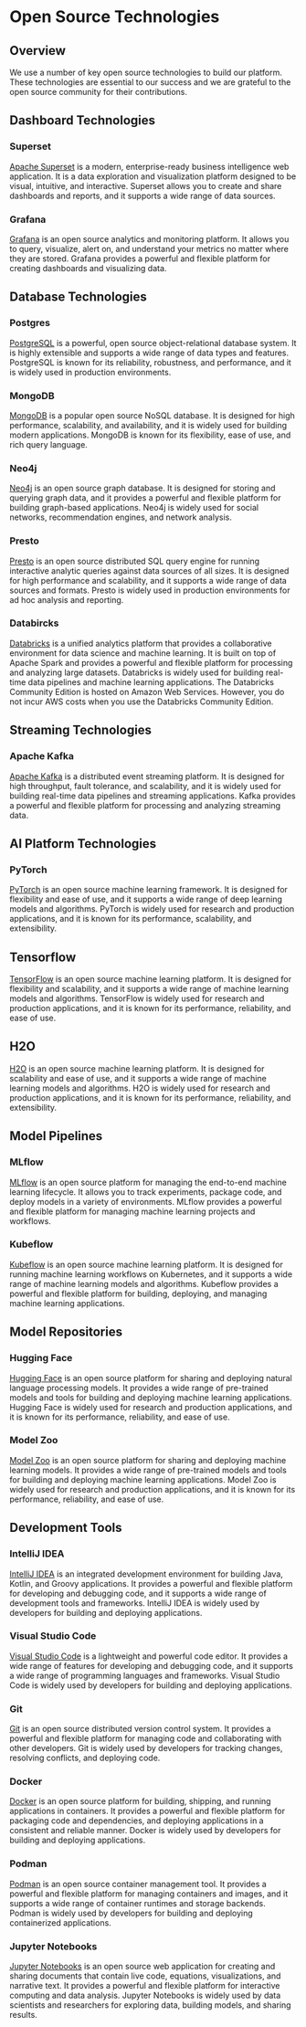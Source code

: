 # Open Source Technologies

## Overview
We use a number of key open source technologies to build our platform. These technologies are essential to our success and we are grateful to the open source community for their contributions.

## Dashboard Technologies

### Superset

[Apache Superset](https://superset.apache.org/) is a modern, enterprise-ready business intelligence web application. It is a data exploration and visualization platform designed to be visual, intuitive, and interactive. Superset allows you to create and share dashboards and reports, and it supports a wide range of data sources.

### Grafana

[Grafana](https://grafana.com/) is an open source analytics and monitoring platform. It allows you to query, visualize, alert on, and understand your metrics no matter where they are stored. Grafana provides a powerful and flexible platform for creating dashboards and visualizing data.

## Database Technologies

### Postgres

[PostgreSQL](https://www.postgresql.org/) is a powerful, open source object-relational database system. It is highly extensible and supports a wide range of data types and features. PostgreSQL is known for its reliability, robustness, and performance, and it is widely used in production environments.

### MongoDB

[MongoDB](https://www.mongodb.com/docs/manual/administration/install-community/) is a popular open source NoSQL database. It is designed for high performance, scalability, and availability, and it is widely used for building modern applications. MongoDB is known for its flexibility, ease of use, and rich query language.

### Neo4j

[Neo4j](https://github.com/neo4j/neo4j) is an open source graph database. It is designed for storing and querying graph data, and it provides a powerful and flexible platform for building graph-based applications. Neo4j is widely used for social networks, recommendation engines, and network analysis.

### Presto

[Presto](https://prestodb.io/) is an open source distributed SQL query engine for running interactive analytic queries against data sources of all sizes. It is designed for high performance and scalability, and it supports a wide range of data sources and formats. Presto is widely used in production environments for ad hoc analysis and reporting.

### Databircks

[Databricks](https://www.databricks.com/product/open-source) is a unified analytics platform that provides a collaborative environment for data science and machine learning. It is built on top of Apache Spark and provides a powerful and flexible platform for processing and analyzing large datasets. Databricks is widely used for building real-time data pipelines and machine learning applications. The Databricks Community Edition is hosted on Amazon Web Services. However, you do not incur AWS costs when you use the Databricks Community Edition.

## Streaming Technologies

### Apache Kafka

[Apache Kafka](https://kafka.apache.org/) is a distributed event streaming platform. It is designed for high throughput, fault tolerance, and scalability, and it is widely used for building real-time data pipelines and streaming applications. Kafka provides a powerful and flexible platform for processing and analyzing streaming data.

## AI Platform Technologies

### PyTorch

[PyTorch](https://pytorch.org/) is an open source machine learning framework. It is designed for flexibility and ease of use, and it supports a wide range of deep learning models and algorithms. PyTorch is widely used for research and production applications, and it is known for its performance, scalability, and extensibility.

## Tensorflow

[TensorFlow](https://www.tensorflow.org/) is an open source machine learning platform. It is designed for flexibility and scalability, and it supports a wide range of machine learning models and algorithms. TensorFlow is widely used for research and production applications, and it is known for its performance, reliability, and ease of use.

## H2O

[H2O](https://www.h2o.ai/) is an open source machine learning platform. It is designed for scalability and ease of use, and it supports a wide range of machine learning models and algorithms. H2O is widely used for research and production applications, and it is known for its performance, reliability, and extensibility.

## Model Pipelines

### MLflow

[MLflow](https://mlflow.org/) is an open source platform for managing the end-to-end machine learning lifecycle. It allows you to track experiments, package code, and deploy models in a variety of environments. MLflow provides a powerful and flexible platform for managing machine learning projects and workflows.

### Kubeflow

[Kubeflow](https://www.kubeflow.org/) is an open source machine learning platform. It is designed for running machine learning workflows on Kubernetes, and it supports a wide range of machine learning models and algorithms. Kubeflow provides a powerful and flexible platform for building, deploying, and managing machine learning applications.

## Model Repositories

### Hugging Face

[Hugging Face](https://huggingface.co/) is an open source platform for sharing and deploying natural language processing models. It provides a wide range of pre-trained models and tools for building and deploying machine learning applications. Hugging Face is widely used for research and production applications, and it is known for its performance, reliability, and ease of use.

### Model Zoo

[Model Zoo](https://modelzoo.co/) is an open source platform for sharing and deploying machine learning models. It provides a wide range of pre-trained models and tools for building and deploying machine learning applications. Model Zoo is widely used for research and production applications, and it is known for its performance, reliability, and ease of use.

## Development Tools

### IntelliJ IDEA

[IntelliJ IDEA](https://www.jetbrains.com/idea/) is an integrated development environment for building Java, Kotlin, and Groovy applications. It provides a powerful and flexible platform for developing and debugging code, and it supports a wide range of development tools and frameworks. IntelliJ IDEA is widely used by developers for building and deploying applications.

### Visual Studio Code

[Visual Studio Code](https://code.visualstudio.com/) is a lightweight and powerful code editor. It provides a wide range of features for developing and debugging code, and it supports a wide range of programming languages and frameworks. Visual Studio Code is widely used by developers for building and deploying applications.

### Git

[Git](https://git-scm.com/) is an open source distributed version control system. It provides a powerful and flexible platform for managing code and collaborating with other developers. Git is widely used by developers for tracking changes, resolving conflicts, and deploying code.

### Docker

[Docker](https://www.docker.com/) is an open source platform for building, shipping, and running applications in containers. It provides a powerful and flexible platform for packaging code and dependencies, and deploying applications in a consistent and reliable manner. Docker is widely used by developers for building and deploying applications.

### Podman

[Podman](https://podman.io/) is an open source container management tool. It provides a powerful and flexible platform for managing containers and images, and it supports a wide range of container runtimes and storage backends. Podman is widely used by developers for building and deploying containerized applications.

### Jupyter Notebooks

[Jupyter Notebooks](https://jupyter.org/) is an open source web application for creating and sharing documents that contain live code, equations, visualizations, and narrative text. It provides a powerful and flexible platform for interactive computing and data analysis. Jupyter Notebooks is widely used by data scientists and researchers for exploring data, building models, and sharing results.
